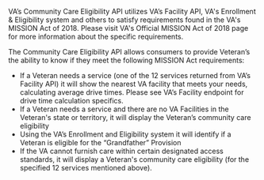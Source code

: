 VA’s Community Care Eligibility API utilizes VA’s Facility API, VA's Enrollment & Eligibility system and others to satisfy requirements found in the VA's MISSION Act of 2018. Please visit VA's Official MISSION Act of 2018 page for more information about the specific requirements.

The Community Care Eligibility API allows consumers to provide Veteran’s the ability to know if they meet the following MISSION Act requirements:

* If a Veteran needs a service (one of the 12 services returned from VA’s Facility API) it will show the nearest VA facility that meets your needs, calculating average drive times. Please see VA’s Facility endpoint for drive time calculation specifics.
* If a Veteran needs a service and there are no VA Facilities in the Veteran's state or territory, it will display the Veteran’s community care eligibility
* Using the VA’s Enrollment and Eligibility system it will identify if a Veteran is eligible for the “Grandfather” Provision
* If the VA cannot furnish care within certain designated access standards, it will display a Veteran's community care eligibility (for the specified 12 services mentioned above).